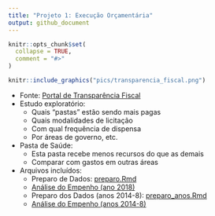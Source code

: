 ---
title: "Projeto 1: Execução Orçamentária"
output: github_document
---

```{r, echo = FALSE}
knitr::opts_chunk$set(
  collapse = TRUE,
  comment = "#>"
)
```

```{r,eval=T,echo=F}
knitr::include_graphics("pics/transparencia_fiscal.png")
```

* Fonte: [Portal de Transparência Fiscal](http://www.transparencia.rj.gov.br/transparencia/faces/OrcamentoTematico/despesa)
* Estudo exploratório:
    + Quais "pastas" estão sendo mais pagas
    + Quais modalidades de licitação
    + Com qual frequência de dispensa
    + Por áreas de governo, etc.
* Pasta de Saúde:
    + Esta pasta recebe menos recursos do que as demais
    + Comparar com gastos em outras áreas
    
* Arquivos incluídos:
    + Preparo de Dados: [preparo.Rmd](preparo.md)
    + [Análise do Empenho (ano 2018)](https://dan-reznik.github.io/MP-Execucao-Orcamentaria/empenho.html)
    + Preparo dos Dados (anos 2014-8): [preparo_anos.Rmd](preparo_anos.md)
    + [Análise do Empenho (anos 2014-8)](https://dan-reznik.github.io/MP-Execucao-Orcamentaria/empenho_anos.html)
